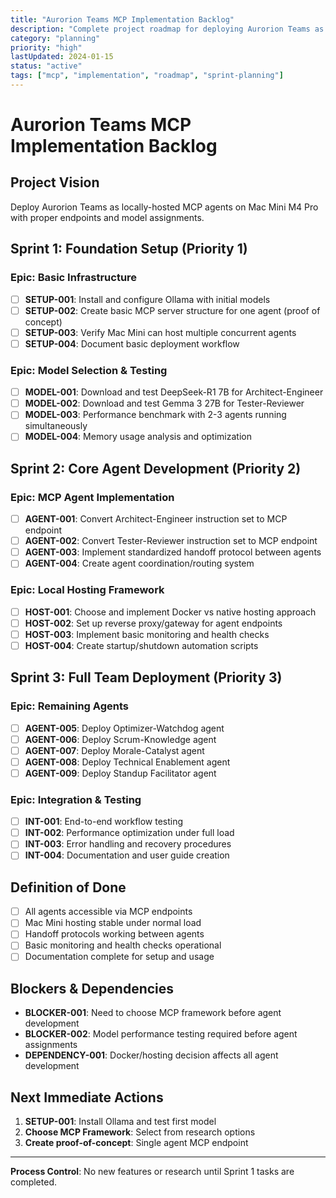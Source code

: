 ```yaml
---
title: "Aurorion Teams MCP Implementation Backlog"
description: "Complete project roadmap for deploying Aurorion Teams as locally-hosted MCP agents"
category: "planning"
priority: "high"
lastUpdated: 2024-01-15
status: "active"
tags: ["mcp", "implementation", "roadmap", "sprint-planning"]
---
```


# Aurorion Teams MCP Implementation Backlog

## Project Vision
Deploy Aurorion Teams as locally-hosted MCP agents on Mac Mini M4 Pro with proper endpoints and model assignments.

## Sprint 1: Foundation Setup (Priority 1)

### Epic: Basic Infrastructure
- [ ] **SETUP-001**: Install and configure Ollama with initial models
- [ ] **SETUP-002**: Create basic MCP server structure for one agent (proof of concept)
- [ ] **SETUP-003**: Verify Mac Mini can host multiple concurrent agents
- [ ] **SETUP-004**: Document basic deployment workflow

### Epic: Model Selection & Testing
- [ ] **MODEL-001**: Download and test DeepSeek-R1 7B for Architect-Engineer
- [ ] **MODEL-002**: Download and test Gemma 3 27B for Tester-Reviewer  
- [ ] **MODEL-003**: Performance benchmark with 2-3 agents running simultaneously
- [ ] **MODEL-004**: Memory usage analysis and optimization

## Sprint 2: Core Agent Development (Priority 2)

### Epic: MCP Agent Implementation
- [ ] **AGENT-001**: Convert Architect-Engineer instruction set to MCP endpoint
- [ ] **AGENT-002**: Convert Tester-Reviewer instruction set to MCP endpoint
- [ ] **AGENT-003**: Implement standardized handoff protocol between agents
- [ ] **AGENT-004**: Create agent coordination/routing system

### Epic: Local Hosting Framework
- [ ] **HOST-001**: Choose and implement Docker vs native hosting approach
- [ ] **HOST-002**: Set up reverse proxy/gateway for agent endpoints
- [ ] **HOST-003**: Implement basic monitoring and health checks
- [ ] **HOST-004**: Create startup/shutdown automation scripts

## Sprint 3: Full Team Deployment (Priority 3)

### Epic: Remaining Agents
- [ ] **AGENT-005**: Deploy Optimizer-Watchdog agent
- [ ] **AGENT-006**: Deploy Scrum-Knowledge agent  
- [ ] **AGENT-007**: Deploy Morale-Catalyst agent
- [ ] **AGENT-008**: Deploy Technical Enablement agent
- [ ] **AGENT-009**: Deploy Standup Facilitator agent

### Epic: Integration & Testing
- [ ] **INT-001**: End-to-end workflow testing
- [ ] **INT-002**: Performance optimization under full load
- [ ] **INT-003**: Error handling and recovery procedures
- [ ] **INT-004**: Documentation and user guide creation

## Definition of Done
- [ ] All agents accessible via MCP endpoints
- [ ] Mac Mini hosting stable under normal load
- [ ] Handoff protocols working between agents
- [ ] Basic monitoring and health checks operational
- [ ] Documentation complete for setup and usage

## Blockers & Dependencies
- **BLOCKER-001**: Need to choose MCP framework before agent development
- **BLOCKER-002**: Model performance testing required before agent assignments
- **DEPENDENCY-001**: Docker/hosting decision affects all agent development

## Next Immediate Actions
1. **SETUP-001**: Install Ollama and test first model
2. **Choose MCP Framework**: Select from research options
3. **Create proof-of-concept**: Single agent MCP endpoint

---
**Process Control**: No new features or research until Sprint 1 tasks are completed.